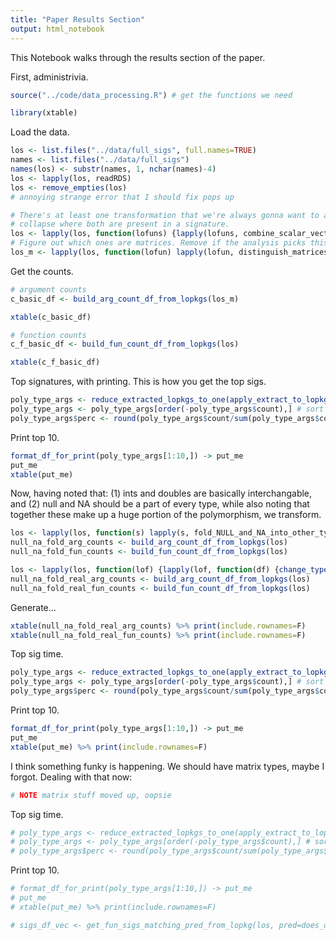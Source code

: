 ```yaml
---
title: "Paper Results Section"
output: html_notebook
---
```


This Notebook walks through the results section of the paper.

First, administrivia.
```r
source("../code/data_processing.R") # get the functions we need

library(xtable)
```

Load the data.
```r
los <- list.files("../data/full_sigs", full.names=TRUE)
names <- list.files("../data/full_sigs")
names(los) <- substr(names, 1, nchar(names)-4)
los <- lapply(los, readRDS)
los <- remove_empties(los)
# annoying strange error that I should fix pops up

# There's at least one transformation that we're always gonna want to apply, namly the vector/scalar
# collapse where both are present in a signature.
los <- lapply(los, function(lofuns) {lapply(lofuns, combine_scalar_vector_where_appropriate)})
# Figure out which ones are matrices. Remove if the analysis picks this up (and we rerun).
los_m <- lapply(los, function(lofun) lapply(lofun, distinguish_matrices_df))
```

Get the counts.
```r
# argument counts
c_basic_df <- build_arg_count_df_from_lopkgs(los_m)

xtable(c_basic_df)
```

```r
# function counts
c_f_basic_df <- build_fun_count_df_from_lopkgs(los)

xtable(c_f_basic_df)
```

Top signatures, with printing.
This is how you get the top sigs.
```r
poly_type_args <- reduce_extracted_lopkgs_to_one(apply_extract_to_lopkg(los, extract_poly_type_args))
poly_type_args <- poly_type_args[order(-poly_type_args$count),] # sort by count
poly_type_args$perc <- round(poly_type_args$count/sum(poly_type_args$count) * 100, 2)
```

Print top 10.
```r
format_df_for_print(poly_type_args[1:10,]) -> put_me
put_me
xtable(put_me)
```

Now, having noted that:
(1) ints and doubles are basically interchangable, and
(2) null and NA should be a part of every type,
while also noting that together these make up a huge portion of the polymorphism, we transform.
```r
los <- lapply(los, function(s) lapply(s, fold_NULL_and_NA_into_other_types_df))
null_na_fold_arg_counts <- build_arg_count_df_from_lopkgs(los)
null_na_fold_fun_counts <- build_fun_count_df_from_lopkgs(los)

los <- lapply(los, function(lof) {lapply(lof, function(df) {change_type_systems_df(df, type_map_sv_to_real)})})
null_na_fold_real_arg_counts <- build_arg_count_df_from_lopkgs(los)
null_na_fold_real_fun_counts <- build_fun_count_df_from_lopkgs(los)
```

Generate...
```r
xtable(null_na_fold_real_arg_counts) %>% print(include.rownames=F)
xtable(null_na_fold_real_fun_counts) %>% print(include.rownames=F)
```

Top sig time.
```r
poly_type_args <- reduce_extracted_lopkgs_to_one(apply_extract_to_lopkg(los, extract_poly_type_args))
poly_type_args <- poly_type_args[order(-poly_type_args$count),] # sort by count
poly_type_args$perc <- round(poly_type_args$count/sum(poly_type_args$count) * 100, 2)
```

Print top 10.
```r
format_df_for_print(poly_type_args[1:10,]) -> put_me
put_me
xtable(put_me) %>% print(include.rownames=F)
```

I think something funky is happening.
We should have matrix types, maybe I forgot.
Dealing with that now:
```r
# NOTE matrix stuff moved up, oopsie
```

Top sig time.
```r
# poly_type_args <- reduce_extracted_lopkgs_to_one(apply_extract_to_lopkg(los, extract_poly_type_args))
# poly_type_args <- poly_type_args[order(-poly_type_args$count),] # sort by count
# poly_type_args$perc <- round(poly_type_args$count/sum(poly_type_args$count) * 100, 2)
```

Print top 10.
```r
# format_df_for_print(poly_type_args[1:10,]) -> put_me
# put_me
# xtable(put_me) %>% print(include.rownames=F)
```

```r
# sigs_df_vec <- get_fun_sigs_matching_pred_from_lopkg(los, pred=does_df_have_X_types, types_to_find=c("matrix", "vector/real"), strict=T)
```